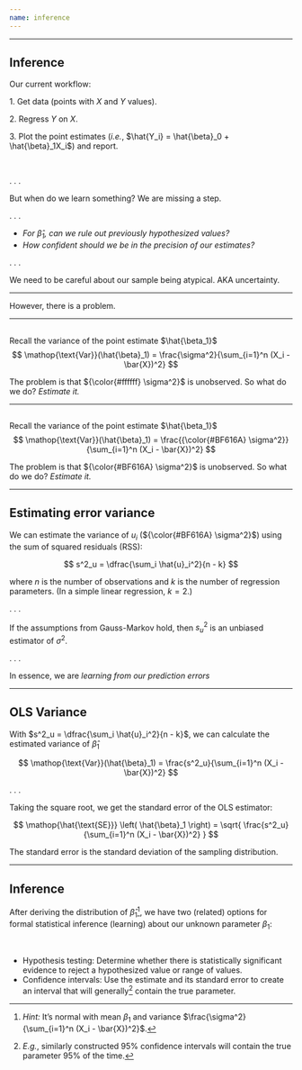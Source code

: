 ```yaml
---
name: inference
---
```


---

## Inference

Our current workflow:

[1.]{.note} Get data (points with $X$ and $Y$ values).

[2.]{.note} Regress $Y$ on $X$.

[3.]{.note} Plot the [point estimates]{.note} (*i.e.*, $\hat{Y_i} = \hat{\beta}_0 + \hat{\beta}_1X_i$) and report.

<br>

. . .

But when do we [learn something?]{.note} [We are missing a step.]{.fragment}

. . .

- _For $\hat{\beta}_1$, can we rule out previously hypothesized values?_
- _How confident should we be in the precision of our estimates?_

. . .

We need to be careful about our sample being atypical. [AKA uncertainty.]{.fragment .note}

---

::: {.vertical-center}
However, there is a [problem]{.hi-red}.
:::

---

## {data-visibility="uncounted"}

::: {.vertical-center}
Recall the variance of the [point estimate]{.note} $\hat{\beta_1}$
$$
\mathop{\text{Var}}(\hat{\beta}_1) = \frac{\sigma^2}{\sum_{i=1}^n (X_i - \bar{X})^2}
$$

[The problem is that ${\color{#ffffff} \sigma^2}$ is unobserved. So what do we do? _Estimate it._]{.white}

:::

---

## {data-visibility="uncounted"}

::: {.vertical-center}
Recall the variance of the [point estimate]{.note} $\hat{\beta_1}$
$$
\mathop{\text{Var}}(\hat{\beta}_1) = \frac{{\color{#BF616A} \sigma^2}}{\sum_{i=1}^n (X_i - \bar{X})^2}
$$

The problem is that ${\color{#BF616A} \sigma^2}$ is unobserved. [So what do we do?]{.note .fragment} [_Estimate it._]{.fragment .note}

:::

---

## Estimating error variance

We can estimate the variance of $u_i$ (${\color{#BF616A} \sigma^2}$) using the sum of squared residuals ([RSS]{.hi-orange}):

$$
s^2_u = \dfrac{\sum_i \hat{u}_i^2}{n - k}
$$

where $n$ is the number of observations and $k$ is the number of regression parameters. [(In a simple linear regression, $k=2$.)]{.fragment}

. . .

If the assumptions from [Gauss-Markov]{.note} hold, then $s^2_u$ is an unbiased estimator of $\sigma^2$.

. . .

In essence, we are _learning from our prediction errors_

---

## OLS Variance

With $s^2_u = \dfrac{\sum_i \hat{u}_i^2}{n - k}$, we can calculate the [estimated variance]{.note} of $\hat{\beta}_1$

$$
\mathop{\text{Var}}(\hat{\beta}_1) = \frac{s^2_u}{\sum_{i=1}^n (X_i - \bar{X})^2}
$$

. . .

Taking the square root, we get the [standard error]{.note} of the OLS estimator:

$$
\mathop{\hat{\text{SE}}} \left( \hat{\beta}_1 \right) = \sqrt{ \frac{s^2_u}{\sum_{i=1}^n (X_i - \bar{X})^2} }
$$

The [standard error]{.note} is the [standard deviation]{.hi} of the [sampling distribution.]{.note}


---

## Inference

After deriving the distribution of $\hat{\beta}_1$^[*Hint:* It's normal with mean $\beta_1$ and variance $\frac{\sigma^2}{\sum_{i=1}^n (X_i - \bar{X})^2}$.], we have two (related) options for formal statistical inference (learning) about our unknown parameter $\beta_1$:

<br>

- [Hypothesis testing:]{.hi} Determine whether there is statistically significant evidence to reject a hypothesized value or range of values.
- [Confidence intervals:]{.hi} Use the estimate and its standard error to create an interval that will generally^[_E.g._, similarly constructed 95% confidence intervals will contain the true parameter 95% of the time.] contain the true parameter.


